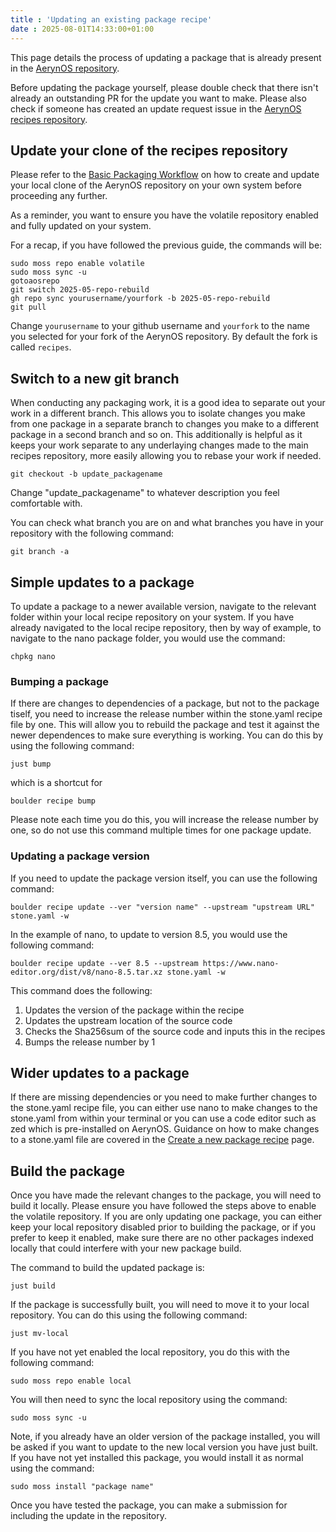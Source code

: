 ```yaml
---
title : 'Updating an existing package recipe'
date : 2025-08-01T14:33:00+01:00
---
```


This page details the process of updating a package that is already present in the [AerynOS repository](https://github.com/AerynOS/recipes).

Before updating the package yourself, please double check that there isn't already an outstanding PR for the update you want to make. Please also check if someone has created an update request issue in the [AerynOS recipes repository](https://github.com/AerynOS/recipes).

## Update your clone of the recipes repository
Please refer to the [Basic Packaging Workflow](/packaging/workflow/basic-workflow/) on how to create and update your local clone of the AerynOS repository on your own system before proceeding any further.

As a reminder, you want to ensure you have the volatile repository enabled and fully updated on your system.

For a recap, if you have followed the previous guide, the commands will be:

```
sudo moss repo enable volatile
sudo moss sync -u
gotoaosrepo
git switch 2025-05-repo-rebuild
gh repo sync yourusername/yourfork -b 2025-05-repo-rebuild
git pull
```

Change `yourusername` to your github username and `yourfork` to the name you selected for your fork of the AerynOS repository. By default the fork is called `recipes`.

## Switch to a new git branch

When conducting any packaging work, it is a good idea to separate out your work in a different branch. This allows you to isolate changes you make from one package in a separate branch to changes you make to a different package in a second branch and so on. This additionally is helpful as it keeps your work separate to any underlaying changes made to the main recipes repository, more easily allowing you to rebase your work if needed.

```
git checkout -b update_packagename
```

Change "update_packagename" to whatever description you feel comfortable with.

You can check what branch you are on and what branches you have in your repository with the following command:

```
git branch -a
```

## Simple updates to a package

To update a package to a newer available version, navigate to the relevant folder within your local recipe repository on your system. If you have already navigated to the local recipe repository, then by way of example, to navigate to the nano package folder, you would use the command:

```
chpkg nano
```

### Bumping a package

If there are changes to dependencies of a package, but not to the package tiself, you need to increase the release number within the stone.yaml recipe file by one. This will allow you to rebuild the package and test it against the newer dependences to make sure everything is working. You can do this by using the following command:

```
just bump
```

which is a shortcut for

```
boulder recipe bump
```

Please note each time you do this, you will increase the release number by one, so do not use this command multiple times for one package update.

### Updating a package version

If you need to update the package version itself, you can use the following command:

```
boulder recipe update --ver "version name" --upstream "upstream URL" stone.yaml -w
```

In the example of nano, to update to version 8.5, you would use the following command:

```
boulder recipe update --ver 8.5 --upstream https://www.nano-editor.org/dist/v8/nano-8.5.tar.xz stone.yaml -w
```

This command does the following:

1) Updates the version of the package within the recipe
2) Updates the upstream location of the source code
3) Checks the Sha256sum of the source code and inputs this in the recipes
4) Bumps the release number by 1

## Wider updates to a package

If there are missing dependencies or you need to make further changes to the stone.yaml recipe file, you can either use nano to make changes to the stone.yaml from within your terminal or you can use a code editor such as zed which is pre-installed on AerynOS. Guidance on how to make changes to a stone.yaml file are covered in the [Create a new package recipe](/packaging/workflow/creating-a-new-recipe/) page.

## Build the package

Once you have made the relevant changes to the package, you will need to build it locally. Please ensure you have followed the steps above to enable the volatile repository. If you are only updating one package, you can either keep your local repository disabled prior to building the package, or if you prefer to keep it enabled, make sure there are no other packages indexed locally that could interfere with your new package build.

The command to build the updated package is:

```
just build
```

If the package is successfully built, you will need to move it to your local repository. You can do this using the following command:

```
just mv-local
```

If you have not yet enabled the local repository, you do this with the following command:

```
sudo moss repo enable local
```

You will then need to sync the local repository using the command:

```
sudo moss sync -u
```

Note, if you already have an older version of the package installed, you will be asked if you want to update to the new local version you have just built. If you have not yet installed this package, you would install it as normal using the command:

```
sudo moss install "package name"
```

Once you have tested the package, you can make a submission for including the update in the repository.

